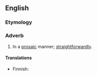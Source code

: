==English==

===Etymology===
{{suffix|prosaic|ally|lang=en}}

===Adverb===
{{en-adv}}

# In a [[prosaic]] manner; [[straightforwardly]].

====Translations====
{{trans-top|in a prosaic manner}}
* Finnish: {{t|fi|proosallisesti}}
{{trans-mid}}
{{trans-bottom}}